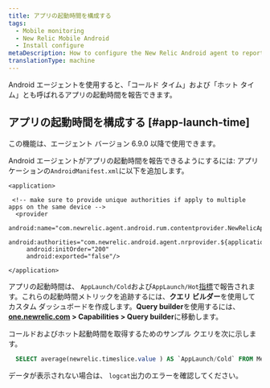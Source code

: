 ```yaml
---
title: アプリの起動時間を構成する
tags:
  - Mobile monitoring
  - New Relic Mobile Android
  - Install configure
metaDescription: How to configure the New Relic Android agent to report app launch time
translationType: machine
---
```


Android エージェントを使用すると、「コールド タイム」および「ホット タイム」とも呼ばれるアプリの起動時間を報告できます。

## アプリの起動時間を構成する [#app-launch-time]

<Callout variant="important">
  この機能は、エージェント バージョン 6.9.0 以降で使用できます。
</Callout>

Android エージェントがアプリの起動時間を報告できるようにするには: アプリケーションの`AndroidManifest.xml`に以下を追加します。

```
<application>

 <!-- make sure to provide unique authorities if apply to multiple apps on the same device -->
  <provider
     android:name="com.newrelic.agent.android.rum.contentprovider.NewRelicAppContentProvider"
     android:authorities="com.newrelic.android.agent.nrprovider.${applicationId}"
     android:initOrder="200"
     android:exported="false"/>
     
</application>
```

アプリの起動時間は、 `AppLaunch/Cold`および`AppLaunch/Hot`[指標](https://docs.newrelic.com/docs/data-apis/understand-data/new-relic-data-types/#metrics)で報告されます。これらの起動時間メトリックを追跡するには、**クエリ ビルダー**を使用してカスタム ダッシュボードを作成します。**Query builder**を使用するには、 **[one.newrelic.com](https://one.newrelic.com/all-capabilities) > Capabilities > Query builder**に移動します。

コールドおよびホット起動時間を取得するためのサンプル クエリを次に示します。

```sql
  SELECT average(newrelic.timeslice.value ) AS `AppLaunch/Cold` FROM Metric WHERE metricTimesliceName = ‘AppLaunch/Cold’ AND `entity.guid` = ‘your app token here’ SINCE 1664218800000 UNTIL 1664220600000 TIMESERIES
```

データが表示されない場合は、 `logcat`出力のエラーを確認してください。